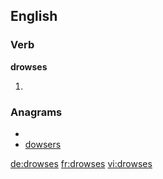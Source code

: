 ==English==

===Verb===
'''drowses'''

# {{third-person singular of|[[drowse]]}}

===Anagrams===
* {{alphagram|deorssw}}
* [[dowsers#English|dowsers]]

[[de:drowses]]
[[fr:drowses]]
[[vi:drowses]]